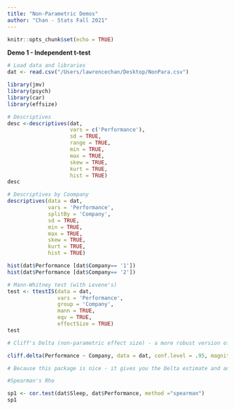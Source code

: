 ```yaml
---
title: "Non-Parametric Demos"
author: "Chan - Stats Fall 2021"
---
```


```r
knitr::opts_chunk$set(echo = TRUE)
```

**Demo 1 - Independent t-test** 

```r

# Load data and libraries
dat <- read.csv("/Users/lawrencechan/Desktop/NonPara.csv")

library(jmv)
library(psych)
library(car)
library(effsize)
```

```r

# Descriptives
desc <-descriptives(dat, 
                    vars = c('Performance'), 
                    sd = TRUE, 
                    range = TRUE, 
                    min = TRUE, 
                    max = TRUE, 
                    skew = TRUE, 
                    kurt = TRUE,
                    hist = TRUE)
desc

# Descriptives by Coompany
descriptives(data = dat,
             vars = 'Performance',
             splitBy = 'Company',
             sd = TRUE, 
             min = TRUE,
             max = TRUE,
             skew = TRUE,
             kurt = TRUE, 
             hist = TRUE)

hist(dat$Performance [dat$Company== '1'])
hist(dat$Performance [dat$Company== '2'])
```


```r

# Mann-Whitney test (with Levene's)
test <- ttestIS(data = dat, 
                vars = 'Performance', 
                group = 'Company', 
                mann = TRUE, 
                eqv = TRUE, 
                effectSize = TRUE)
test

```

```r
# Cliff's Delta (non-parametric effect size) - a more robust version of Cohen's d which considers the ordinal nature, as opposed to interval, of most behavioral science and psych data (e.g., Likert scale). It is more powerful under conditions such as skewed distributions, etc. Essentially, it computes the dominance (overlap between two distributions) based on the probability that a selected score in Group 1 being greater than Group 2 minus the probability of a selected score in Group 1 being less than Group 2 divided by the product of the n of Group 1 and Group 2. The value range is between -1.0 and +1.0, where anything closer to the absolute value of 1 is no overlap (good) and closer to 0 is complete overlap (not so good).

cliff.delta(Performance ~ Company, data = dat, conf.level = .95, magnitude = TRUE, method = "Cliff's Delta")

# Because this package is nice - it gives you the Delta estimate and an interpretation. We can see that it's a super large effect size. If you were to cautiously compare this is the Cohen's d of 3.55 (which is scary large), then this would make sense. 
```

```r
#Spearman's Rho

sp1 <- cor.test(dat$Sleep, dat$Performance, method ="spearman")
sp1
```